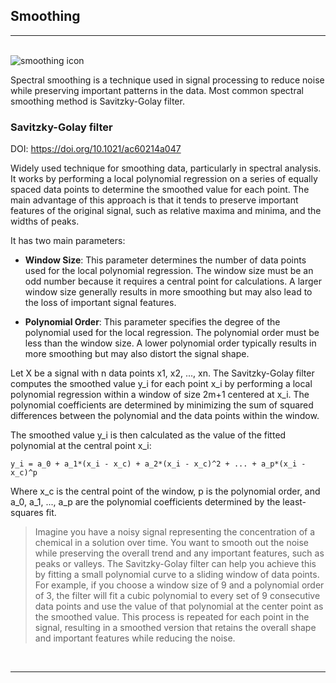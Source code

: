 
## Smoothing
<hr />
<br />
<Image src={`${imagePath}smoothing_icon.svg`} alt="smoothing icon" width={65} height={65} />

Spectral smoothing is a technique used in signal processing to reduce noise while preserving important patterns in the data. Most common spectral smoothing method is Savitzky-Golay filter.

### Savitzky-Golay filter

DOI: https://doi.org/10.1021/ac60214a047

Widely used technique for smoothing data, particularly in spectral analysis. It works by performing a local polynomial regression on a series of equally spaced data points to determine the smoothed value for each point. The main advantage of this approach is that it tends to preserve important features of the original signal, such as relative maxima and minima, and the widths of peaks.

It has two main parameters:

- **Window Size**: This parameter determines the number of data points used for the local polynomial regression. The window size must be an odd number because it requires a central point for calculations. A larger window size generally results in more smoothing but may also lead to the loss of important signal features.

- **Polynomial Order**: This parameter specifies the degree of the polynomial used for the local regression. The polynomial order must be less than the window size. A lower polynomial order typically results in more smoothing but may also distort the signal shape.

Let X be a signal with n data points x1, x2, ..., xn. The Savitzky-Golay filter computes the smoothed value y_i for each point x_i by performing a local polynomial regression within a window of size 2m+1 centered at x_i. The polynomial coefficients are determined by minimizing the sum of squared differences between the polynomial and the data points within the window.

The smoothed value y_i is then calculated as the value of the fitted polynomial at the central point x_i:

```
y_i = a_0 + a_1*(x_i - x_c) + a_2*(x_i - x_c)^2 + ... + a_p*(x_i - x_c)^p
```
Where x_c is the central point of the window, p is the polynomial order, and a_0, a_1, ..., a_p are the polynomial coefficients determined by the least-squares fit.

>Imagine you have a noisy signal representing the concentration of a chemical in a solution over time. You want to smooth out the noise while preserving the overall trend and any important features, such as peaks or valleys. The Savitzky-Golay filter can help you achieve this by fitting a small polynomial curve to a sliding window of data points. For example, if you choose a window size of 9 and a polynomial order of 3, the filter will fit a cubic polynomial to every set of 9 consecutive data points and use the value of that polynomial at the center point as the smoothed value. This process is repeated for each point in the signal, resulting in a smoothed version that retains the overall shape and important features while reducing the noise.
>

<br />
<hr />
<br />
<ImageLink href="/preprocessing/standardization" image={{alt: "standardization icon", src: `${imagePath}standardization_icon.svg`}} text="Standardize" />
<br />
<ImageLink href="/preprocessing/baseline_correction" image={{alt: "baseline correction icon",src: `${imagePath}baseline_icon.svg`}} text="Baseline" />
<br />
<ImageLink href="/preprocessing/offset" image={{alt: "offset icon", src: `${imagePath}offset_icon.svg`}} text="Offset" />
<br />
<ImageLink href="/preprocessing/normalization" image={{alt: "normalization icon", src: `${imagePath}normalization_icon.svg`}} text="Normalize" />
<br />
<ImageLink href="/preprocessing/peak_detection" image={{alt: "peak detection icon", src: `${imagePath}peak_detection_icon.svg`}} text="Peaks" />
<br />
<ImageLink href="/preprocessing/offset" image={{alt: "offset icon", src: `${imagePath}derivative_icon.svg`}} text="Derivative" />